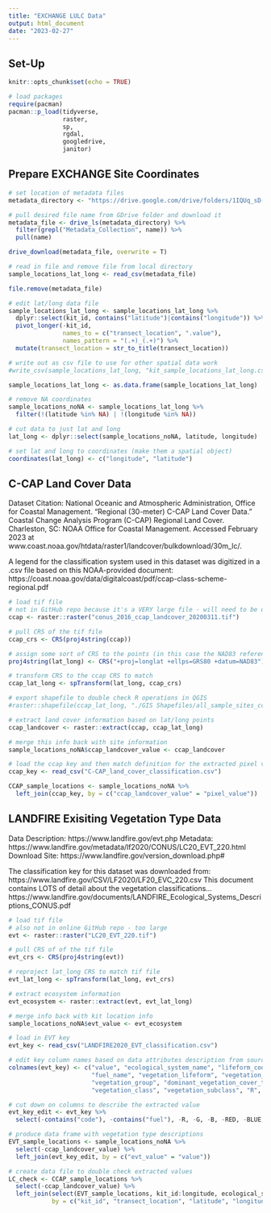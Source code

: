 ```yaml
---
title: "EXCHANGE LULC Data"
output: html_document
date: "2023-02-27"
---
```


## Set-Up

```r
knitr::opts_chunk$set(echo = TRUE)

# load packages
require(pacman)
pacman::p_load(tidyverse,
               raster,
               sp,
               rgdal,
               googledrive,
               janitor)
```

## Prepare EXCHANGE Site Coordinates

```r
# set location of metadata files
metadata_directory <- "https://drive.google.com/drive/folders/1IQUq_sD-Jama7ajaZl1zW_9zlWfyCohn"

# pull desired file name from GDrive folder and download it
metadata_file <- drive_ls(metadata_directory) %>%
  filter(grepl("Metadata_Collection", name)) %>%
  pull(name)

drive_download(metadata_file, overwrite = T)

# read in file and remove file from local directory
sample_locations_lat_long <- read_csv(metadata_file)

file.remove(metadata_file)

```

```r
# edit lat/long data file
sample_locations_lat_long <- sample_locations_lat_long %>%
  dplyr::select(kit_id, contains("latitude")|contains("longitude")) %>%
  pivot_longer(-kit_id, 
               names_to = c("transect_location", ".value"),
               names_pattern = "(.+)_(.+)") %>%
  mutate(transect_location = str_to_title(transect_location))

# write out as csv file to use for other spatial data work
#write_csv(sample_locations_lat_long, "kit_sample_locations_lat_long.csv")

```

```r
sample_locations_lat_long <- as.data.frame(sample_locations_lat_long)

# remove NA coordinates
sample_locations_noNA <- sample_locations_lat_long %>%
  filter(!(latitude %in% NA) | !(longitude %in% NA))

# cut data to just lat and long
lat_long <- dplyr::select(sample_locations_noNA, latitude, longitude)

# set lat and long to coordinates (make them a spatial object)
coordinates(lat_long) <- c("longitude", "latitude")

```

## C-CAP Land Cover Data

Dataset Citation:
National Oceanic and Atmospheric Administration, Office for Coastal Management. “Regional (30-meter) C-CAP Land Cover Data.” Coastal Change Analysis Program (C-CAP) Regional Land Cover. Charleston, SC: NOAA Office for Coastal Management. Accessed February 2023 at www.coast.noaa.gov/htdata/raster1/landcover/bulkdownload/30m_lc/.

A legend for the classification system used in this dataset was digitized in a .csv file based on this NOAA-provided document:
https://coast.noaa.gov/data/digitalcoast/pdf/ccap-class-scheme-regional.pdf

```r
# load tif file
# not in GitHub repo because it's a VERY large file - will need to be downloaded to local repository
ccap <- raster::raster("conus_2016_ccap_landcover_20200311.tif")

# pull CRS of the tif file
ccap_crs <- CRS(proj4string(ccap))

# assign some sort of CRS to the points (in this case the NAD83 reference)
proj4string(lat_long) <- CRS("+proj=longlat +ellps=GRS80 +datum=NAD83") 

# transform CRS to the ccap CRS to match
ccap_lat_long <- spTransform(lat_long, ccap_crs)

# export shapefile to double check R operations in QGIS
#raster::shapefile(ccap_lat_long, "./GIS Shapefiles/all_sample_sites_ccap.shp")

```

```r
# extract land cover information based on lat/long points
ccap_landcover <- raster::extract(ccap, ccap_lat_long)

# merge this info back with site information
sample_locations_noNA$ccap_landcover_value <- ccap_landcover

# load the ccap key and then match definition for the extracted pixel values
ccap_key <- read_csv("C-CAP_land_cover_classification.csv")

CCAP_sample_locations <- sample_locations_noNA %>%
  left_join(ccap_key, by = c("ccap_landcover_value" = "pixel_value"))

```

## LANDFIRE Exisiting Vegetation Type Data

Data Description: https://www.landfire.gov/evt.php
Metadata: https://www.landfire.gov/metadata/lf2020/CONUS/LC20_EVT_220.html
Download Site: https://www.landfire.gov/version_download.php#

The classification key for this dataset was downloaded from:
https://www.landfire.gov/CSV/LF2020/LF20_EVC_220.csv
This document contains LOTS of detail about the vegetation classifications...
https://www.landfire.gov/documents/LANDFIRE_Ecological_Systems_Descriptions_CONUS.pdf

```r
# load tif file
# also not in online GitHub repo - too large
evt <- raster::raster("LC20_EVT_220.tif")

# pull CRS of of the tif file
evt_crs <- CRS(proj4string(evt))

# reproject lat_long CRS to match tif file
evt_lat_long <- spTransform(lat_long, evt_crs)

# extract ecosystem information
evt_ecosystem <- raster::extract(evt, evt_lat_long)

# merge info back with kit location info
sample_locations_noNA$evt_value <- evt_ecosystem

# load in EVT key
evt_key <- read_csv("LANDFIRE2020_EVT_classification.csv")

# edit key column names based on data attributes description from source
colnames(evt_key) <- c("value", "ecological_system_name", "lifeform_code", "fuel_code", 
                       "fuel_name", "vegetation_lifeform", "vegetation_physiognomy", "vegetation_group_code",
                       "vegetation_group", "dominant_vegetation_cover_type", "vegetation_order",
                       "vegetation_class", "vegetation_subclass", "R", "G", "B", "RED", "GREEN", "BLUE")

# cut down on columns to describe the extracted value
evt_key_edit <- evt_key %>%
  select(-contains("code"), -contains("fuel"), -R, -G, -B, -RED, -BLUE, -GREEN)

# produce data frame with vegetation type descriptions
EVT_sample_locations <- sample_locations_noNA %>%
  select(-ccap_landcover_value) %>%
  left_join(evt_key_edit, by = c("evt_value" = "value"))

# create data file to double check extracted values
LC_check <- CCAP_sample_locations %>%
  select(-ccap_landcover_value) %>%
  left_join(select(EVT_sample_locations, kit_id:longitude, ecological_system_name),
            by = c("kit_id", "transect_location", "latitude", "longitude"))
```


